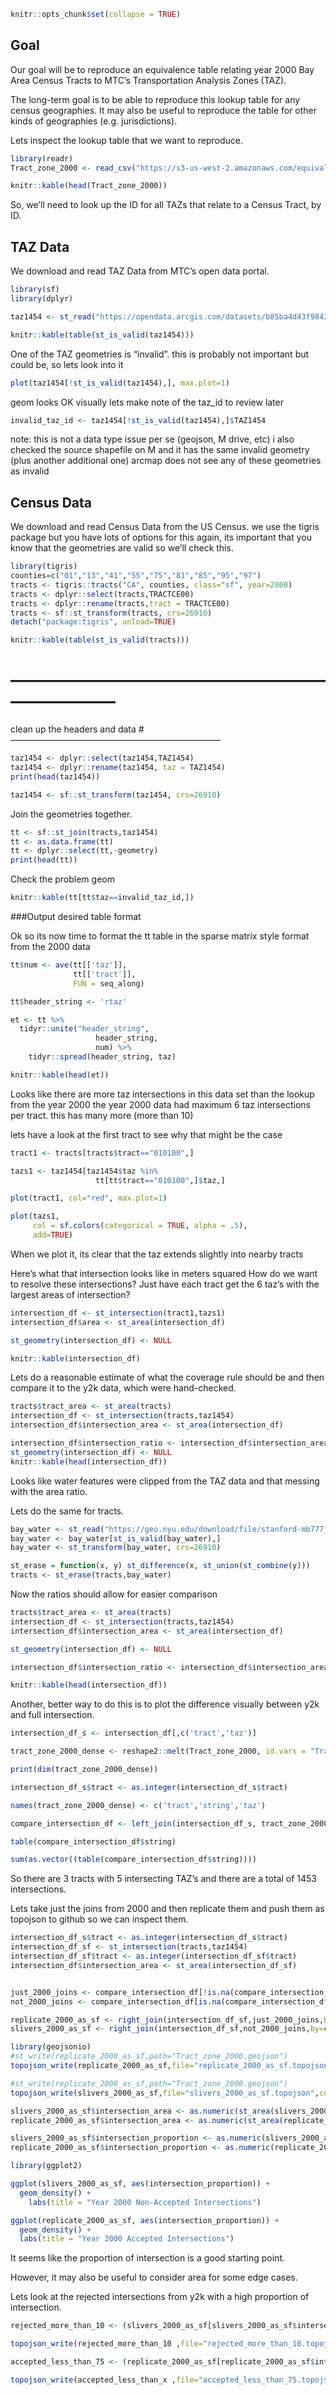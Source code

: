 
```r
knitr::opts_chunk$set(collapse = TRUE)
```

## Goal

Our goal will be to reproduce an equivalence table relating year 2000 Bay Area Census Tracts to MTC's
Transportation Analysis Zones (TAZ).

The long-term goal is to be able to reproduce this lookup table for any census geographies.
It may also be useful to reproduce the table for other kinds of geographies (e.g. jurisdictions).

Lets inspect the lookup table that we want to reproduce. 

```r
library(readr)
Tract_zone_2000 <- read_csv("https://s3-us-west-2.amazonaws.com/equivalence/Tract_zone_2000.csv")

knitr::kable(head(Tract_zone_2000))
```

So, we'll need to look up the ID for all TAZs that relate to a Census Tract, by ID.


TAZ Data
----------
We download and read TAZ Data from MTC's open data portal.

```r
library(sf)
library(dplyr)

taz1454 <- st_read("https://opendata.arcgis.com/datasets/b85ba4d43f9843128d3542260d9a2f1f_0.geojson")

knitr::kable(table(st_is_valid(taz1454)))
```

One of the TAZ geometries is "invalid".
this is probably not important but could be, so lets look into it

```r
plot(taz1454[!st_is_valid(taz1454),], max.plot=1)
```

geom looks OK visually
lets make note of the taz_id to review later

```r
invalid_taz_id <- taz1454[!st_is_valid(taz1454),]$TAZ1454
```

note: this is not a data type issue per se (geojson, M drive, etc)
i also checked the source shapefile on M and it has the same
invalid geometry (plus another additional one)
arcmap does not see any of these geometries as invalid

Census Data
----------
We download and read Census Data from the US Census.
we use the tigris package but you have lots of options for this
again, its important that you know that the geometries are valid
so we'll check this.

```r
library(tigris)
counties=c("01","13","41","55","75","81","85","95","97")
tracts <- tigris::tracts("CA", counties, class="sf", year=2000)
tracts <- dplyr::select(tracts,TRACTCE00)
tracts <- dplyr::rename(tracts,tract = TRACTCE00)
tracts <- sf::st_transform(tracts, crs=26910)
detach("package:tigris", unload=TRUE)

knitr::kable(table(st_is_valid(tracts)))
```

# ------------------------------------------------------------------------

clean up the headers and data
# ------------------------------------------------------------------------

```r
taz1454 <- dplyr::select(taz1454,TAZ1454)
taz1454 <- dplyr::rename(taz1454, taz = TAZ1454)
print(head(taz1454))

taz1454 <- sf::st_transform(taz1454, crs=26910)
```

Join the geometries together. 

```r
tt <- sf::st_join(tracts,taz1454)
tt <- as.data.frame(tt)
tt <- dplyr::select(tt,-geometry)
print(head(tt))
```

Check the problem geom

```r
knitr::kable(tt[tt$taz==invalid_taz_id,])
```

###Output desired table format

Ok so its now time to format the tt table
in the sparse matrix style format from the 2000 data

```r
tt$num <- ave(tt[['taz']], 
              tt[['tract']], 
              FUN = seq_along)

tt$header_string <- 'rtaz'

et <- tt %>% 
  tidyr::unite("header_string", 
                   header_string, 
                   num) %>% 
    tidyr::spread(header_string, taz)

knitr::kable(head(et))
```

Looks like there are more taz intersections in this data set than the lookup from the year 2000
the year 2000 data had maximum 6 taz intersections per tract.
this has many more (more than 10)

lets have a look at the first tract to see why that might be the case

```r
tract1 <- tracts[tracts$tract=="010100",]

tazs1 <- taz1454[taz1454$taz %in% 
                   tt[tt$tract=="010100",]$taz,]

plot(tract1, col="red", max.plot=1)

plot(tazs1, 
     col = sf.colors(categorical = TRUE, alpha = .5),
     add=TRUE)
```

When we plot it, its clear that the taz extends slightly into nearby tracts

Here's what that intersection looks like in meters squared
How do we want to resolve these intersections?
Just have each tract get the 6 taz's with the largest areas of intersection?

```r
intersection_df <- st_intersection(tract1,tazs1)
intersection_df$area <- st_area(intersection_df)

st_geometry(intersection_df) <- NULL

knitr::kable(intersection_df)
```

Lets do a reasonable estimate of what the coverage rule should be and then compare it to the y2k data, which were hand-checked. 

```r
tracts$tract_area <- st_area(tracts)
intersection_df <- st_intersection(tracts,taz1454)
intersection_df$intersection_area <- st_area(intersection_df)

intersection_df$intersection_ratio <- intersection_df$intersection_area/intersection_df$tract_area
st_geometry(intersection_df) <- NULL
knitr::kable(head(intersection_df))
```

Looks like water features were clipped from the TAZ data and that messing with the area ratio. 

Lets do the same for tracts. 

```r
bay_water <- st_read("https://geo.nyu.edu/download/file/stanford-mb777jk0330-geojson.json")
bay_water <- bay_water[st_is_valid(bay_water),]
bay_water <- st_transform(bay_water, crs=26910)

st_erase = function(x, y) st_difference(x, st_union(st_combine(y)))
tracts <- st_erase(tracts,bay_water)
```

Now the ratios should allow for easier comparison

```r
tracts$tract_area <- st_area(tracts)
intersection_df <- st_intersection(tracts,taz1454)
intersection_df$intersection_area <- st_area(intersection_df)

st_geometry(intersection_df) <- NULL

intersection_df$intersection_ratio <- intersection_df$intersection_area/intersection_df$tract_area

knitr::kable(head(intersection_df))
```

Another, better way to do this is to plot the difference visually between y2k and full intersection.  

```r
intersection_df_s <- intersection_df[,c('tract','taz')]

tract_zone_2000_dense <- reshape2::melt(Tract_zone_2000, id.vars = "Tract")

print(dim(tract_zone_2000_dense))

intersection_df_s$tract <- as.integer(intersection_df_s$tract)

names(tract_zone_2000_dense) <- c('tract','string','taz')

compare_intersection_df <- left_join(intersection_df_s, tract_zone_2000_dense, by=c('tract','taz'),suffix=c('full_intersection','tz2000'))

table(compare_intersection_df$string)

sum(as.vector((table(compare_intersection_df$string))))
```

So there are 3 tracts with 5 intersecting TAZ's and there are a total of 1453 intersections. 

Lets take just the joins from 2000 and then replicate them and push them as topojson to github so we can inspect them. 

```r
intersection_df_s$tract <- as.integer(intersection_df_s$tract)
intersection_df_sf <- st_intersection(tracts,taz1454)
intersection_df_sf$tract <- as.integer(intersection_df_sf$tract)
intersection_df$intersection_area <- st_area(intersection_df_sf)


just_2000_joins <- compare_intersection_df[!is.na(compare_intersection_df$string),]
not_2000_joins <- compare_intersection_df[is.na(compare_intersection_df$string),]

replicate_2000_as_sf <- right_join(intersection_df_sf,just_2000_joins,by=c('tract','taz'),suffix = c('intersection_df','just_2000'))
slivers_2000_as_sf <- right_join(intersection_df_sf,not_2000_joins,by=c('tract','taz'),suffix = c('intersection_df','just_2000'))

library(geojsonio)
#st_write(replicate_2000_as_sf,path="Tract_zone_2000.geojson")
topojson_write(replicate_2000_as_sf,file="replicate_2000_as_sf.topojson",convert_wgs84 = TRUE)

#st_write(replicate_2000_as_sf,path="Tract_zone_2000.geojson")
topojson_write(slivers_2000_as_sf,file="slivers_2000_as_sf.topojson",convert_wgs84 = TRUE)

```

```r
slivers_2000_as_sf$intersection_area <- as.numeric(st_area(slivers_2000_as_sf))
replicate_2000_as_sf$intersection_area <- as.numeric(st_area(replicate_2000_as_sf))

slivers_2000_as_sf$intersection_proportion <- as.numeric(slivers_2000_as_sf$intersection_area/slivers_2000_as_sf$tract_area)
replicate_2000_as_sf$intersection_proportion <- as.numeric(replicate_2000_as_sf$intersection_area/replicate_2000_as_sf$tract_area)

library(ggplot2)

ggplot(slivers_2000_as_sf, aes(intersection_proportion)) +
  geom_density() +
    labs(title = "Year 2000 Non-Accepted Intersections")

ggplot(replicate_2000_as_sf, aes(intersection_proportion)) +
  geom_density() +
  labs(title = "Year 2000 Accepted Intersections")

```

It seems like the proportion of intersection is a good starting point. 

However, it may also be useful to consider area for some edge cases. 

Lets look at the rejected intersections from y2k with a high proportion of intersection. 

```r
rejected_more_than_10 <- (slivers_2000_as_sf[slivers_2000_as_sf$intersection_proportion>.10,])

topojson_write(rejected_more_than_10 ,file="rejected_more_than_10.topojson",convert_wgs84 = TRUE)

accepted_less_than_75 <- (replicate_2000_as_sf[replicate_2000_as_sf$intersection_proportion<.75,])

topojson_write(accepted_less_than_x ,file="accepted_less_than_75.topojson",convert_wgs84 = TRUE)

```
